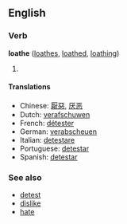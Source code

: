 ==English==
===Verb===
'''loathe''' ([[loathes]], [[loathed]], [[loathing]])

# {{stub}}

====Translations====
*Chinese: [[厭惡]], [[厌恶]]
*Dutch: [[verafschuwen]]
*French: [[détester]]
*German: [[verabscheuen]]
*Italian: [[detestare]]
*Portuguese: [[detestar]]
*Spanish: [[detestar]]

===See also===
*[[detest]]
*[[dislike]]
*[[hate]]